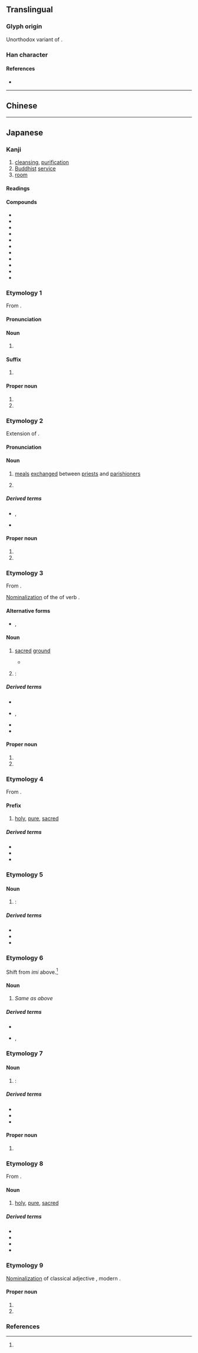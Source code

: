 {{also|齋|斋}}
{{character info}}
==Translingual==
{{Han simplified forms|齋|斎|斋}}

===Glyph origin===
Unorthodox variant of {{l|mul|齋}}.

===Han character===
{{Han char|rn=67|rad=文|as=07|sn=11|four=|canj=YKLML|ids=⿵齐示,⿵斉小}}

====References====
* {{Han ref|kx=0477.091|dkj=13467|dj=0835.080|hdz=32170.111|uh=658E|ud=25998}}

----

==Chinese==
{{zh-see|齋|o}}

----

==Japanese==
{{ja-kanji forms|斎|齋}}

===Kanji===
{{ja-kanji|grade=c|rs=文07|kyu=齋}}

# [[cleansing]], [[purification]]
# [[Buddhist]] [[service]]
# [[room]]

====Readings====
{{ja-readings
|goon=せい, せ
|kanon=さい
|kun=いつき-, いつ-く, いみ-, い-み, い-む, いもい-<いもひ-, いわい-<いはひ-, いわ-う, つつし-む, とき-, ものいみ-
|nanori=いつ, きよ, ただ, ひとし, よし
}}

====Compounds====
{{der-top|Compounds}}
* {{ja-r|斎%王|さい%おう}}
* {{ja-r|斎%戒|さい%かい}}
* {{ja-r|斎%宮|さい%ぐう}}
* {{ja-r|斎%食|さい%じき}}
* {{ja-r|斎%主|さい%しゅ}}
* {{ja-r|斎%女|さい%じょ}}
* {{ja-r|斎%場|さい%じょう|[[funeral]] [[hall]]}}
* {{ja-r|潔%斎|けっ%さい}}
* {{ja-r|山%斎|さん%さい}}
* {{ja-r|書%斎|しょ%さい|[[reading]] [[room]], [[study]] [[room]]}}
* {{ja-r|斎場|さにわ}}
{{der-bottom}}

===Etymology 1===
{{ja-kanjitab|yomi=kanon|さい}}

From {{der|ja|ltc|sort=さい|-}} {{ltc-l|齋}}.

====Pronunciation====
{{ja-pron|y=ko|さい|acc=1|acc_ref=DJR}}

====Noun====
{{ja-noun|kyu=齋|さい}}

# {{lb|ja|Buddhism}} {{rfdef|ja}}

====Suffix====
{{ja-pos|suffix|kyu=齋|さい}}

# {{rfdef|ja}}

====Proper noun====
{{ja-pos|proper|kyu=齋|さい}}

# {{given name|ja|female|A=a}}
# {{surname|ja|A=a|nodot=1}}

===Etymology 2===
{{ja-kanjitab|yomi=k|とき}}
Extension of {{m|ja|時|tr=toki||[[hour]], [[time]]}}.

====Pronunciation====
{{ja-pron|y=k|とき|acc=2|acc_ref=DJR}}

====Noun====
{{ja-noun|kyu=齋|とき}}

# {{lb|ja|sort=とき|Buddhism}} [[meal]]s [[exchange]]d between [[priest]]s and [[parishioner]]s
# {{lb|ja|Buddhism}} {{rfdef|ja|sort=とき}}

=====Derived terms=====
* {{ja-r|お斎|おとき|rom=-}}, {{ja-r|御%斎|お%とき}}
* {{ja-r|斎%日|とき%び}}

====Proper noun====
{{ja-pos|proper|kyu=齋|とき}}

# {{given name|ja|female|A=a|sort=とき}}
# {{surname|ja|A=a|nodot=1|sort=とき}}

===Etymology 3===
{{ja-kanjitab|yomi=k|いつき}}

From {{inh|ja|ojp|sort=い|-}}.

[[nominalization|Nominalization]] of the {{m|ja|連用形|tr=ren'yōkei||stem or continuative form}} of verb {{m|ja|斎く|tr=itsuku||to [[worship]]}}.

====Alternative forms====
* {{ja-l|傅}}, {{ja-l|寵}}

====Noun====
{{ja-noun|kyu=齋|いつき}}

# {{lb|ja|Shinto|sort=いつき}} [[sacred]] [[ground]]
#* {{RQ:Nihongi|poem 60}}
#*: {{ja-usex|m=破夜歩佐波 阿梅珥能朋利 等弭箇既梨 '''伊莵岐'''餓宇倍能 娑奘岐等羅佐泥|m_kana=はやぶさは あめにのぼり とびかけり '''いつき'''がうへの さざきとらさね
|隼は天にのぼり飛びかけり'''いつき'''が上の鷦鷯とらさね
|はやぶさ は あめ に のぼり とびかけり '''いつき''' が うへ の さざき とらさね|rom=hayabusa wa ame ni nobori tobikakeri '''itsuki''' ga ue no sazaki torasane}}
# {{lb|ja|Shinto}} {{short for|ja|斎皇女|tr=itsuki no miko|nodot=1|sort=いつき}}: {{rfdef|ja}}

=====Derived terms=====
* {{ja-r|斎%子|いつき%こ}}
* {{ja-r|斎%皇女|いつき の% みこ|rom=-}}, {{ja-r|斎%王|いつき の% みこ}}
* {{ja-r|斎%宮|いつき の% みや}}
* {{ja-r|斎%女|いつき%め}}

====Proper noun====
{{ja-pos|proper|kyu=齋|いつき}}

# {{given name|ja|female|A=a}}
# {{surname|ja|A=a|nodot=1}}

===Etymology 4===
{{ja-kanjitab|yomi=k|い}}

From {{inh|ja|ojp|-}}.

====Prefix====
{{ja-pos|prefix|kyu=齋|い}}

# {{lb|ja|Shinto}} {{n-g|added to [[spiritual]] nouns to indicate [[purity]] and [[holiness]]:}} [[holy]], [[pure]], [[sacred]]

=====Derived terms=====
* {{ja-r|斎%垣|い%がき}}
* {{ja-r|斎う|いも.う}}
* {{ja-r|斎おる|いも.おる}}

===Etymology 5===
{{ja-kanjitab|yomi=k|いみ}}

====Noun====
{{ja-noun|kyu=齋|いみ}}

# {{alt sp|ja|忌み|tr=imi}}: {{rfdef|ja}}

=====Derived terms=====
* {{ja-r|斎%斧|いみ%おの}}
* {{ja-r|斎%子|いみ%こ}}
* {{ja-r|斎%宮|いみ%みや}}

===Etymology 6===
{{ja-kanjitab|yomi=k|いむ}}

Shift from ''imi'' above.<ref name="DJR"/>

====Noun====
{{ja-noun|kyu=齋|いむ}}

# ''Same as'' {{m|ja||いみ|tr=imi}} ''above''

=====Derived terms=====
* {{ja-r|斎%斧|いむ%おの}}
* {{ja-r|斎%子|いむ%こ}}, {{ja-r|斎%子|いん%こ}}

===Etymology 7===
{{ja-kanjitab|yomi=k|いわい}}

====Noun====
{{ja-noun|kyu=齋|いわい|hhira=いはひ}}

# {{alt sp|ja|祝い}}: {{rfdef|ja}}

=====Derived terms=====
* {{ja-r|斎%斧|いわい%おの}}
* {{ja-r|斎%宮|いわい の% みや}}
* {{ja-r|斎%主|いわい%ぬし}}

====Proper noun====
{{ja-pos|proper|kyu=齋|いわい|hhira=いはひ}}

# {{surname|ja|A=a|nodot=1}}

===Etymology 8===
{{ja-kanjitab|yomi=irr}}

From {{inh|ja|ojp|-}}.

====Noun====
{{ja-noun|kyu=齋|ゆ}}

# {{lb|ja|Shinto}} [[holy]], [[pure]], [[sacred]]

=====Derived terms=====
* {{ja-r|齋つ|ゆつ}}
* {{ja-r|斎%庭|ゆ%にわ}}
* {{ja-r|齋う|ゆまう}}
* {{ja-r|齋わる|ゆまわる}}

===Etymology 9===
{{ja-kanjitab|ひとし|yomi=n}}

[[nominalization|Nominalization]] of classical adjective {{m|ja|等し|tr=hitoshi}}, modern {{m|ja|等しい|tr=hitoshii||[[equal]], [[same]]}}.

====Proper noun====
{{ja-pos|proper|kyu=齋|ひとし}}

# {{surname|ja|A=a|nodot=1}}
# {{given name|ja|male|A=a|sort=ひとし}}

===References===
<references/>